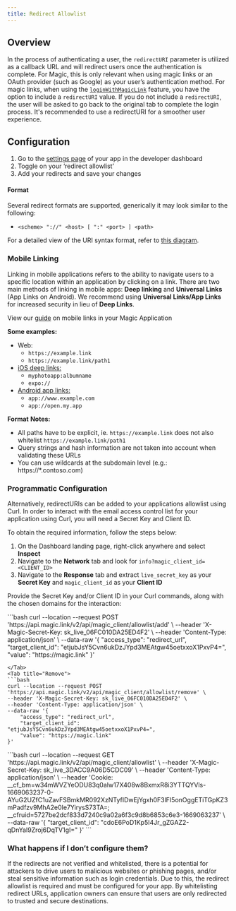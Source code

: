 ```yaml
---
title: Redirect Allowlist
---
```


## Overview

In the process of authenticating a user, the `redirectURI` parameter is utilized as a callback URL and will redirect users once the authentication is complete. For Magic, this is only relevant when using magic links or an OAuth provider (such as Google) as your user’s authentication method. For magic links, when using the [`loginWithMagicLink`](/docs/embedded-wallet/api/client-side-sdks/web) feature, you have the option to include a `redirectURI` value. If you do not include a `redirectURI`, the user will be asked to go back to the original tab to complete the login process. It's recommended to use a redirectURI for a smoother user experience.

## Configuration


1.  Go to the [settings page](https://dashboard.magic.link/app/settings?) of your app in the developer dashboard
2.  Toggle on your ‘redirect allowlist’
3.  Add your redirects and save your changes

#### Format

Several redirect formats are supported, generically it may look similar to the following:

* `<scheme> "://" <host> [ ":" <port> ] <path>`

For a detailed view of the URI syntax format, refer to [this diagram](https://en.wikipedia.org/wiki/Uniform_Resource_Identifier#/media/File:URI_syntax_diagram.svg).

### Mobile Linking

Linking in mobile applications refers to the ability to navigate users to a specific location within an application by clicking on a link. There are two main methods of linking in mobile apps: **Deep linking** and **Universal Links** (App Links on Android). We recommend using **Universal Links/App Links** for increased security in lieu of **Deep Links**.

View our [guide](https://docs.google.com/document/d/1UaByrOIJyi10mvuV5BlO-7UYKWmyGAtM1U3I5R55_vY/edit) on mobile links in your Magic Application

**Some examples:**

* Web:
    * `https://example.link`
    * `https://example.link/path1`
* [iOS deep links:](https://developer.apple.com/documentation/xcode/defining-a-custom-url-scheme-for-your-app)
    * `myphotoapp:albumname`
    * `expo://`
* [Android app links:](https://developer.android.com/training/app-links/deep-linking)
    * `app://www.example.com`
    * `app://open.my.app`

**Format** **Notes:**

* All paths have to be explicit, ie. `https://example.link` does not also whitelist `https://example.link/path1`
* Query strings and hash information are not taken into account when validating these URLs
* You can use wildcards at the subdomain level (e.g.: https://*.contoso.com)

### Programmatic Configuration

Alternatively, redirectURIs can be added to your applications allowlist using Curl. In order to interact with the email access control list for your application using Curl, you will need a Secret Key and Client ID.

To obtain the required information, follow the steps below:

1.  On the Dashboard landing page, right-click anywhere and select **Inspect**
2.  Navigate to the **Network** tab and look for `info?magic_client_id=<CLIENT_ID>`
3.  Navigate to the **Response** tab and extract `live_secret_key` as your **Secret Key** and `magic_client_id` as your **Client ID**

Provide the Secret Key and/or Client ID in your Curl commands, along with the chosen domains for the interaction:


<Tabs>
<Tab title="Add">
```bash
curl --location --request POST 'https://api.magic.link/v2/api/magic_client/allowlist/add' \
--header 'X-Magic-Secret-Key: sk_live_06FC010DA25ED4F2' \
--header 'Content-Type: application/json' \
--data-raw '{
    "access_type": "redirect_url",
    "target_client_id": "etjubJsY5Cvn6ukDzJYpd3MEAtgw45oetxxoX1PxvP4=",
    "value": "https://magic.link"
}'

```
</Tab>
<Tab title="Remove">
```bash
curl --location --request POST 'https://api.magic.link/v2/api/magic_client/allowlist/remove' \
--header 'X-Magic-Secret-Key: sk_live_06FC010DA25ED4F2' \
--header 'Content-Type: application/json' \
--data-raw '{
    "access_type": "redirect_url",
    "target_client_id": "etjubJsY5Cvn6ukDzJYpd3MEAtgw45oetxxoX1PxvP4=",
    "value": "https://magic.link"
}'

```
</Tab>
<Tab title="Retrieve">
```bash
curl --location --request GET 'https://api.magic.link/v2/api/magic_client/allowlist' \
--header 'X-Magic-Secret-Key: sk_live_3DACC9A06D5CDC09' \
--header 'Content-Type: application/json' \
--header 'Cookie: __cf_bm=w34mWVZYeODU83q0alw17X408w8BxmxR8i3YTTQYVls-1669063237-0-AYuG2UZfC1uZavFSBmkMR092XzNTyfIDwEjYgxh0F3lFI5onOggETiTGpKZ3mPadfzv9MhA2e0Ie7YirysS73TA=; __cfruid=5727be2dcf833d7240c9a02a6f3c9d8b6853c6e3-1669063237' \
--data-raw '{
    "target_client_id": "cdoE6PoD1Kp5I4Jr_gZGAZ2-qDnYaI9Zroj6DqTV1gI="
}'
```
</Tab>
</Tabs>

### What happens if I don’t configure them?

If the redirects are not verified and whitelisted, there is a potential for attackers to drive users to malicious websites or phishing pages, and/or steal sensitive information such as login credentials. Due to this, the redirect allowlist is required and must be configured for your app. By whitelisting redirect URLs, application owners can ensure that users are only redirected to trusted and secure destinations.

